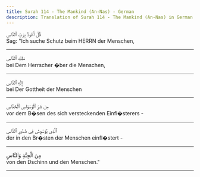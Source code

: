 ```yaml
---
title: Surah 114 - The Mankind (An-Nas) - German
description: Translation of Surah 114 - The Mankind (An-Nas) in German
---
```





<Aside type="quran" title="1">
قُلْ أَعُوذُ بِرَبِّ ٱلنَّاسِ
</Aside>

<Aside type="reference" title="1">
Sag: "Ich suche Schutz beim HERRN der Menschen,
</Aside>

---

<Aside type="quran" title="2">
مَلِكِ ٱلنَّاسِ
</Aside>

<Aside type="reference" title="2">
bei Dem Herrscher �ber die Menschen,
</Aside>

---

<Aside type="quran" title="3">
إِلَٰهِ ٱلنَّاسِ
</Aside>

<Aside type="reference" title="3">
bei Der Gottheit der Menschen
</Aside>

---

<Aside type="quran" title="4">
مِن شَرِّ ٱلْوَسْوَاسِ ٱلْخَنَّاسِ
</Aside>

<Aside type="reference" title="4">
vor dem B�sen des sich versteckenden Einfl�sterers -
</Aside>

---

<Aside type="quran" title="5">
ٱلَّذِى يُوَسْوِسُ فِى صُدُورِ ٱلنَّاسِ
</Aside>

<Aside type="reference" title="5">
der in den Br�sten der Menschen einfl�stert -
</Aside>

---

<Aside type="quran" title="6">
مِنَ ٱلْجِنَّةِ وَٱلنَّاسِ
</Aside>

<Aside type="reference" title="6">
von den Dschinn und den Menschen."
</Aside>

---

